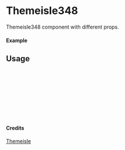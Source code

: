 
<Meta of={Themeisle348} title="Themeisle/Themeisle348" />

# Themeisle348

Themeisle348 component with different props.

#### Example

<Canvas of={Themeisle348.Primary} />

## Usage

```ts
import { Themeisle348 } from "yadl-ui";

const Example = () => {
  return (
      <Themeisle348 />
  );
};

export default Example;
```

#### Credits
[Themeisle](https://themeisle.com/illustrations)

